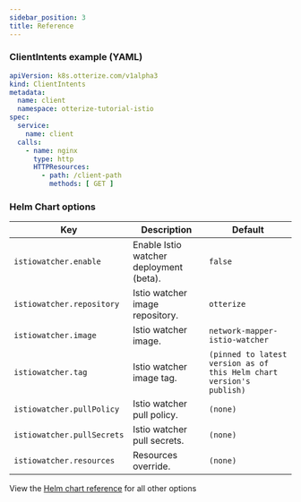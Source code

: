 ```yaml
---
sidebar_position: 3
title: Reference
---
```


### ClientIntents example (YAML)

```yaml
apiVersion: k8s.otterize.com/v1alpha3
kind: ClientIntents
metadata:
  name: client
  namespace: otterize-tutorial-istio
spec:
  service:
    name: client
  calls:
    - name: nginx
      type: http
      HTTPResources:
        - path: /client-path
          methods: [ GET ]
```


### Helm Chart options

| Key                        | Description                             | Default                        |
|----------------------------|-----------------------------------------|--------------------------------|
| `istiowatcher.enable`      | Enable Istio watcher deployment (beta). | `false`                        |
| `istiowatcher.repository`  | Istio watcher image repository.         | `otterize`                     |
| `istiowatcher.image`       | Istio watcher image.                    | `network-mapper-istio-watcher` |
| `istiowatcher.tag`         | Istio watcher image tag.                | `(pinned to latest version as of this Helm chart version's publish)`                       |
| `istiowatcher.pullPolicy`  | Istio watcher pull policy.              | `(none)`                       |
| `istiowatcher.pullSecrets` | Istio watcher pull secrets.             | `(none)`                       |
| `istiowatcher.resources`   | Resources override.                     | `(none)`                       |

View the [Helm chart reference](/reference/configuration/otterize-chart) for all other options